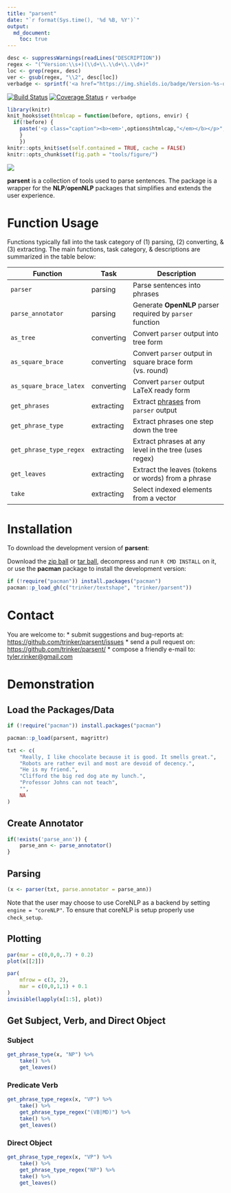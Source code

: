 ```yaml
---
title: "parsent"
date: "`r format(Sys.time(), '%d %B, %Y')`"
output:
  md_document:
    toc: true      
---
```


```r
desc <- suppressWarnings(readLines("DESCRIPTION"))
regex <- "(^Version:\\s+)(\\d+\\.\\d+\\.\\d+)"
loc <- grep(regex, desc)
ver <- gsub(regex, "\\2", desc[loc])
verbadge <- sprintf('<a href="https://img.shields.io/badge/Version-%s-orange.svg"><img src="https://img.shields.io/badge/Version-%s-orange.svg" alt="Version"/></a></p>', ver, ver)
````

[![Build Status](https://travis-ci.org/trinker/parsent.svg?branch=master)](https://travis-ci.org/trinker/parsent)
[![Coverage Status](https://coveralls.io/repos/trinker/parsent/badge.svg?branch=master)](https://coveralls.io/r/trinker/parsent?branch=master)
`r verbadge`

```r
library(knitr)
knit_hooks$set(htmlcap = function(before, options, envir) {
  if(!before) {
    paste('<p class="caption"><b><em>',options$htmlcap,"</em></b></p>",sep="")
    }
    })
knitr::opts_knit$set(self.contained = TRUE, cache = FALSE)
knitr::opts_chunk$set(fig.path = "tools/figure/")
```

![](tools/parsent_logo/r_parsent.png)

**parsent** is a collection of tools used to parse sentences.  The package is a wrapper for the **NLP**/**openNLP** packages that simplifies and extends the user experience.

# Function Usage

Functions typically fall into the task category of (1) parsing, (2) converting, & (3) extracting.  The main functions, task category, & descriptions are summarized in the table below:


| Function                  | Task       | Description                                               | 
|---------------------------|------------|-----------------------------------------------------------| 
| `parser`                  | parsing    | Parse sentences into phrases                              | 
| `parse_annotator`         | parsing    | Generate **OpenNLP** parser required by `parser` function | 
| `as_tree`                 | converting | Convert `parser` output into tree form                    | 
| `as_square_brace`         | converting | Convert `parser` output in square brace form (vs. round)  | 
| `as_square_brace_latex`   | converting | Convert `parser` output LaTeX ready form                  | 
| `get_phrases`             | extracting | Extract [phrases](https://en.wikipedia.org/wiki/Phrase_structure_grammar) from `parser` output                  |
| `get_phrase_type`         | extracting | Extract phrases one step down the tree                    | 
| `get_phrase_type_regex`   | extracting | Extract phrases at any level in the tree (uses regex)     | 
| `get_leaves`              | extracting | Extract the leaves (tokens or words) from a phrase        | 
| `take`                    | extracting | Select indexed elements from a vector                     |  


# Installation

To download the development version of **parsent**:

Download the [zip ball](https://github.com/trinker/parsent/zipball/master) or [tar ball](https://github.com/trinker/parsent/tarball/master), decompress and run `R CMD INSTALL` on it, or use the **pacman** package to install the development version:

```r
if (!require("pacman")) install.packages("pacman")
pacman::p_load_gh(c("trinker/textshape", "trinker/parsent"))
```

# Contact

You are welcome to:
* submit suggestions and bug-reports at: <https://github.com/trinker/parsent/issues>
* send a pull request on: <https://github.com/trinker/parsent/>
* compose a friendly e-mail to: <tyler.rinker@gmail.com>

# Demonstration

## Load the Packages/Data

```r
if (!require("pacman")) install.packages("pacman")

pacman::p_load(parsent, magrittr)

txt <- c(
    "Really, I like chocolate because it is good. It smells great.",
    "Robots are rather evil and most are devoid of decency.",
    "He is my friend.",
    "Clifford the big red dog ate my lunch.",
    "Professor Johns can not teach",
    "",
    NA
)
```

## Create Annotator 

```r
if(!exists('parse_ann')) {
    parse_ann <- parse_annotator()
}
```

## Parsing
```r
(x <- parser(txt, parse.annotator = parse_ann))
```

Note that the user may choose to use CoreNLP as a backend by setting `engine = "coreNLP"`.  To ensure that coreNLP is setup properly use `check_setup`.

## Plotting
```r
par(mar = c(0,0,0,.7) + 0.2)
plot(x[[2]])
```

```r
par(
    mfrow = c(3, 2),
    mar = c(0,0,1,1) + 0.1
)
invisible(lapply(x[1:5], plot))
```

## Get Subject, Verb, and Direct Object
### Subject

```r
get_phrase_type(x, "NP") %>%
    take() %>%
    get_leaves()
```


### Predicate Verb
```r
get_phrase_type_regex(x, "VP") %>%
    take() %>%
    get_phrase_type_regex("(VB|MD)") %>%
    take() %>%
    get_leaves()
```

### Direct Object
```r
get_phrase_type_regex(x, "VP") %>%
    take() %>%
    get_phrase_type_regex("NP") %>%
    take() %>%
    get_leaves()
```
